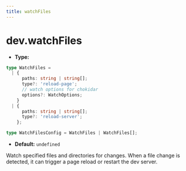 ```yaml
---
title: watchFiles
---
```


# dev.watchFiles

- **Type:**

```ts
type WatchFiles =
  | {
      paths: string | string[];
      type?: 'reload-page';
      // watch options for chokidar
      options?: WatchOptions;
    }
  | {
      paths: string | string[];
      type?: 'reload-server';
    };

type WatchFilesConfig = WatchFiles | WatchFiles[];
```

- **Default:** `undefined`

Watch specified files and directories for changes. When a file change is detected, it can trigger a page reload or restart the dev server.


<RsbuildConfig configName="dev.watchFiles" />
